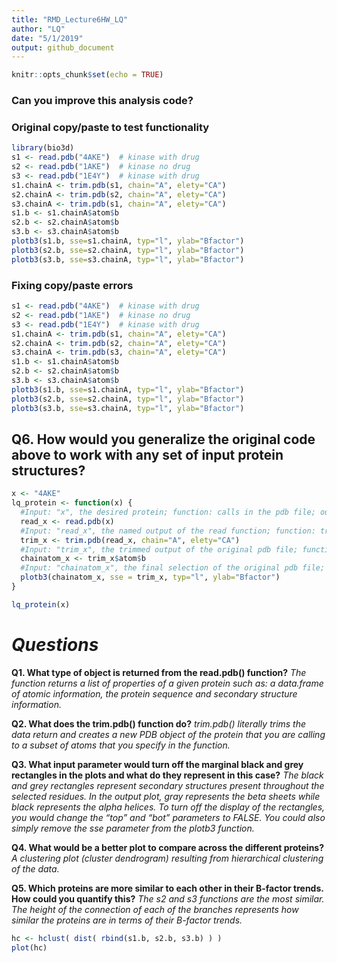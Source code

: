 ```yaml
---
title: "RMD_Lecture6HW_LQ"
author: "LQ"
date: "5/1/2019"
output: github_document
---
```


```r
knitr::opts_chunk$set(echo = TRUE)
```

### Can you improve this analysis code?
### Original copy/paste to test functionality

```r
library(bio3d)
s1 <- read.pdb("4AKE")  # kinase with drug
s2 <- read.pdb("1AKE")  # kinase no drug
s3 <- read.pdb("1E4Y")  # kinase with drug
s1.chainA <- trim.pdb(s1, chain="A", elety="CA")
s2.chainA <- trim.pdb(s2, chain="A", elety="CA")
s3.chainA <- trim.pdb(s1, chain="A", elety="CA")
s1.b <- s1.chainA$atom$b
s2.b <- s2.chainA$atom$b
s3.b <- s3.chainA$atom$b
plotb3(s1.b, sse=s1.chainA, typ="l", ylab="Bfactor")
plotb3(s2.b, sse=s2.chainA, typ="l", ylab="Bfactor")
plotb3(s3.b, sse=s3.chainA, typ="l", ylab="Bfactor")

```

### Fixing copy/paste errors

```r
s1 <- read.pdb("4AKE")  # kinase with drug
s2 <- read.pdb("1AKE")  # kinase no drug
s3 <- read.pdb("1E4Y")  # kinase with drug
s1.chainA <- trim.pdb(s1, chain="A", elety="CA")
s2.chainA <- trim.pdb(s2, chain="A", elety="CA")
s3.chainA <- trim.pdb(s3, chain="A", elety="CA")
s1.b <- s1.chainA$atom$b
s2.b <- s2.chainA$atom$b
s3.b <- s3.chainA$atom$b
plotb3(s1.b, sse=s1.chainA, typ="l", ylab="Bfactor")
plotb3(s2.b, sse=s2.chainA, typ="l", ylab="Bfactor")
plotb3(s3.b, sse=s3.chainA, typ="l", ylab="Bfactor")
```

## **Q6. How would you generalize the original code above to work with any set of input protein structures?**

```r
x <- "4AKE"
lq_protein <- function(x) {
  #Input: "x", the desired protein; function: calls in the pdb file; output: file of class pdb
  read_x <- read.pdb(x)
  #Input: "read_x", the named output of the read function; function: trims the original pdb file to only read (and provide a name vector) of the alpha carbons on the alpha chain; output: trimmed pdb file
  trim_x <- trim.pdb(read_x, chain="A", elety="CA")
  #Input: "trim_x", the trimmed output of the original pdb file; function: selects the atoms and b factors from the trimmed file; output: 
  chainatom_x <- trim_x$atom$b
  #Input: "chainatom_x", the final selection of the original pdb file; function: uses the bio3d package to plot our trimmed and selected data of the desired protein; output: specified plot
  plotb3(chainatom_x, sse = trim_x, typ="l", ylab="Bfactor")
}

lq_protein(x)
```


# *Questions*

**Q1. What type of object is returned from the read.pdb() function?**
    *The function returns a list of properties of a given protein such as: a data.frame of atomic information, the protein sequence and secondary structure information.*

**Q2. What does the trim.pdb() function do?**
   *trim.pdb() literally trims the data return and creates a new PDB object of the protein that you are calling to a subset of atoms that you specify in the function.*

**Q3. What input parameter would turn off the marginal black and grey rectangles in the plots and what do they represent in this case?**
    *The black and grey rectangles represent secondary structures present throughout the selected residues.  In the output plot, gray represents the beta sheets while black represents the alpha helices. To turn off the display of the rectangles, you would change the "top" and "bot" parameters to FALSE.  You could also simply remove the sse parameter from the plotb3 function.*
    
**Q4. What would be a better plot to compare across the different proteins?**
  *A clustering plot (cluster dendrogram) resulting from hierarchical clustering of the data.*
  
**Q5. Which proteins are more similar to each other in their B-factor trends. How could you quantify this?**
  *The s2 and s3 functions are the most similar. The height of the connection of each of the branches represents how similar the proteins are in terms of their B-factor trends.*

```r
hc <- hclust( dist( rbind(s1.b, s2.b, s3.b) ) )
plot(hc)
```


















